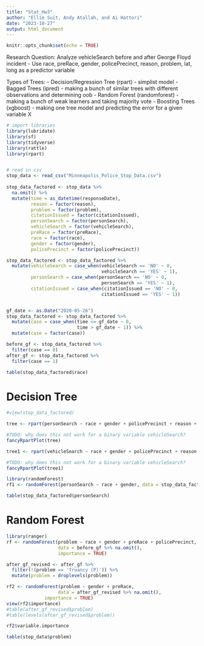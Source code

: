 ```yaml
---
title: "Stat_Hw3"
author: "Ellie Suit, Andy Atallah, and Ai Hattori"
date: "2023-10-27"
output: html_document
---
```


```r
knitr::opts_chunk$set(echo = TRUE)
```

Research Question: 
Analyze vehicleSearch before and after George Floyd incident
- Use race, preRace, gender, policePrecinct, reason, problem, lat, long as a predictor variable 


Types of Trees: 
- Decision/Regression Tree (rpart) - simplist model 
- Bagged Trees (ipred) - making a bunch of similar trees with different observations and determining oob 
- Random Forest (randomforest) - making a bunch of weak learners and taking majority vote
- Boosting Trees (xgboost) - making one tree model and predicting the error for a given variable X 



```r
# import libraries
library(lubridate)
library(sf)
library(tidyverse)
library(rattle)
library(rpart)


# read in csv
stop_data <- read_csv("Minneapolis_Police_Stop_Data.csv")
  
stop_data_factored <- stop_data %>%
  na.omit() %>%
  mutate(time = as_datetime(responseDate),
         reason = factor(reason),
         problem = factor(problem),
         citationIssued = factor(citationIssued),
         personSearch = factor(personSearch),
         vehicleSearch = factor(vehicleSearch),
         preRace = factor(preRace),
         race = factor(race),
         gender = factor(gender),
         policePrecinct = factor(policePrecinct))

stop_data_factored <- stop_data_factored %>%
  mutate(vehicleSearch = case_when(vehicleSearch == 'NO' ~ 0,
                                   vehicleSearch == 'YES' ~ 1),
         personSearch = case_when(personSearch == 'NO' ~ 0,
                                   personSearch == 'YES' ~ 1),
         citationIssued = case_when(citationIssued == 'NO' ~ 0,
                                   citationIssued == 'YES' ~ 1))



```


```r
gf_date <- as.Date("2020-05-26")
stop_data_factored <- stop_data_factored %>%
  mutate(case = case_when(time <= gf_date ~ 0,
                          time > gf_date ~ 1)) %>%
  mutate(case = factor(case))

before_gf <- stop_data_factored %>%
  filter(case == 0) 
after_gf <- stop_data_factored %>%
  filter(case == 1)


```
```r
table(stop_data_factored$race)
```


# Decision Tree
```r
#view(stop_data_factored)

tree <- rpart(personSearch ~ race + gender + policePrecinct + reason + problem + case + lat + long + preRace, data = stop_data_factored) 

#TODO: why does this not work for a binary variable vehicleSearch? 
fancyRpartPlot(tree)

```

```r
tree1 <- rpart(vehicleSearch ~ race + gender + policePrecinct + reason + problem + case + lat + long + preRace, data = stop_data_factored) 

#TODO: why does this not work for a binary variable vehicleSearch? 
fancyRpartPlot(tree1)
```



```r
library(randomForest)
rf1 <- randomForest(personSearch ~ race + gender, data = stop_data_factored) 


```

```r
table(stop_data_factored$personSearch)
```






# Random Forest
```r
library(ranger)
rf <- randomForest(problem ~ race + gender + preRace + policePrecinct, 
                   data = before_gf %>% na.omit(),
                   importance = TRUE)

after_gf_revised <- after_gf %>%
  filter(!(problem == 'Truancy (P)')) %>%
  mutate(problem = droplevels(problem))

rf2 <- randomForest(problem ~ gender + preRace, 
                   data = after_gf_revised %>% na.omit(),
              importance = TRUE)
view(rf2$importance)
#table(after_gf_revised$problem)
#table(levels(after_gf_revised$problem))

rf2$variable.importance
```

```r
table(stop_data$problem)
```





